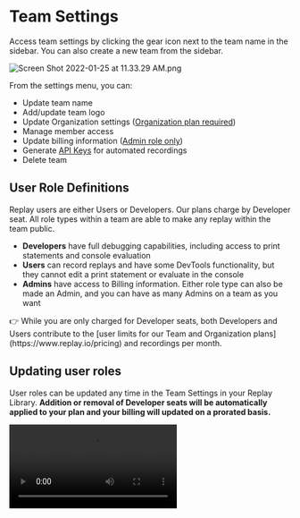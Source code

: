 
# Team Settings

Access team settings by clicking the gear icon next to the team name in the sidebar. You can also create a new team from the sidebar.

![Screen Shot 2022-01-25 at 11.33.29 AM.png](/media/getting-started/teams-admin/team-settings/Screen_Shot_2022-01-25_at_11.33.29_AM.png)

From the settings menu, you can:

- Update team name
- Add/update team logo
- Update Organization settings ([Organization plan required](https://www.replay.io/pricing))
- Manage member access
- Update billing information ([Admin role only](/media/getting-started/teams-admin/team-settings.md))
- Generate [API Keys](/media/getting-started/teams-admin/team-settings.md) for automated recordings
- Delete team

## User Role Definitions

Replay users are either Users or Developers. Our plans charge by Developer seat. All role types within a team are able to make any replay within the team public. 

- **Developers** have full debugging capabilities, including access to print statements and console evaluation
- **Users** can record replays and have some DevTools functionality, but they cannot edit a print statement or evaluate in the console
- **Admins** have access to Billing information. Either role type can also be made an Admin, and you can have as many Admins on a team as you want

<Callout type="info" emoji="👉">
👉 While you are only charged for Developer seats, both Developers and Users contribute to the [user limits for our Team and Organization plans](https://www.replay.io/pricing) and recordings per month.

</Callout>

## Updating user roles

User roles can be updated any time in the Team Settings in your Replay Library. **Addition or removal of Developer seats will be automatically applied to your plan and your billing will updated on a prorated basis.**

<Video src="/media/getting-started/teams-admin/team-settings/userrolechange.mp4" />

## Organization Settings

Organization plans have additional features that can be enabled from the Organization tab in Team Settings. See [Premium Features](Organization%20Features%207327755d24694d28be79bce5974ca920.md) for more details.

## API Key Setup and Limits

Teams can create API Keys for uploading [source maps](Uploading%20Source%20Maps%201923e679c1e4411db1bda29536eb1e31.md) during deploys or uploading replays of [automated tests](https://www.notion.so/Test-Suites-5bf7d91b65cd46deab1867b07bd12bdf?pvs=21). The number of recordings allowed is based on your plan.
